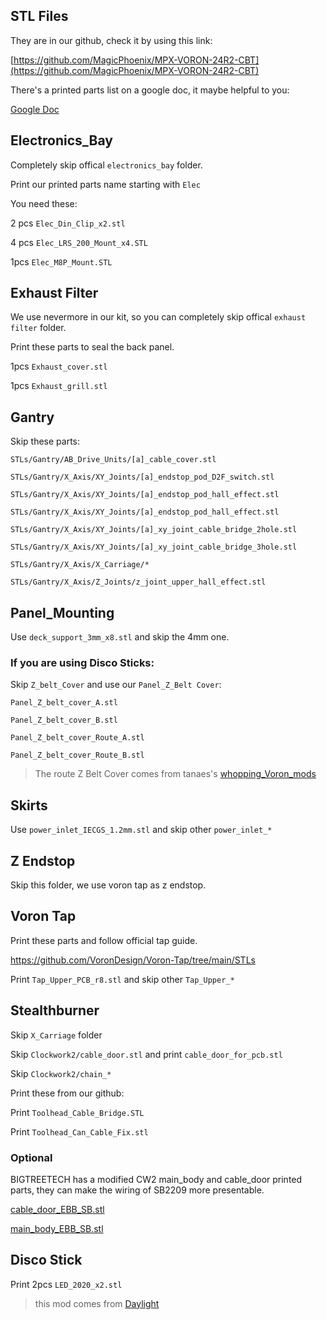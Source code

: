## STL Files

They are in our github, check it by using this link:

[https://github.com/MagicPhoenix/MPX-VORON-24R2-CBT](https://github.com/MagicPhoenix/MPX-VORON-24R2-CBT)

There's a printed parts list on a google doc, it maybe helpful to you:

[Google Doc](https://docs.google.com/spreadsheets/d/1sq6bseXc86FBtLO2oFyWzkVB8fIsAKgy3t2Gb7oZBL4/)


## Electronics_Bay

Completely skip offical `electronics_bay` folder.

Print our printed parts name starting with `Elec`

You need these:

2 pcs `Elec_Din_Clip_x2.stl`

4 pcs `Elec_LRS_200_Mount_x4.STL`

1pcs `Elec_M8P_Mount.STL`

## Exhaust Filter

We use nevermore in our kit, so you can completely skip offical `exhaust filter` folder.

Print these parts to seal the back panel.

1pcs `Exhaust_cover.stl`

1pcs `Exhaust_grill.stl`



## Gantry

Skip these parts:

`STLs/Gantry/AB_Drive_Units/[a]_cable_cover.stl`

`STLs/Gantry/X_Axis/XY_Joints/[a]_endstop_pod_D2F_switch.stl`

`STLs/Gantry/X_Axis/XY_Joints/[a]_endstop_pod_hall_effect.stl`

`STLs/Gantry/X_Axis/XY_Joints/[a]_endstop_pod_hall_effect.stl`

`STLs/Gantry/X_Axis/XY_Joints/[a]_xy_joint_cable_bridge_2hole.stl`

`STLs/Gantry/X_Axis/XY_Joints/[a]_xy_joint_cable_bridge_3hole.stl`

`STLs/Gantry/X_Axis/X_Carriage/*`

`STLs/Gantry/X_Axis/Z_Joints/z_joint_upper_hall_effect.stl`

## Panel_Mounting

Use `deck_support_3mm_x8.stl` and skip the 4mm one.

### If you are using Disco Sticks:

Skip `Z_belt_Cover` and use our `Panel_Z_Belt Cover`:

`Panel_Z_belt_cover_A.stl`

`Panel_Z_belt_cover_B.stl`

`Panel_Z_belt_cover_Route_A.stl`

`Panel_Z_belt_cover_Route_B.stl`

> The route Z Belt Cover comes from tanaes's [whopping_Voron_mods](https://github.com/tanaes/whopping_Voron_mods/tree/main/Z_belt_cable_cover/STL)

## Skirts

Use `power_inlet_IECGS_1.2mm.stl` and skip other `power_inlet_*`

## Z Endstop

Skip this folder, we use voron tap as z endstop. 



## Voron Tap

Print these parts and follow official tap guide.

https://github.com/VoronDesign/Voron-Tap/tree/main/STLs

Print `Tap_Upper_PCB_r8.stl` and skip other `Tap_Upper_*`





## Stealthburner

Skip `X_Carriage` folder

Skip `Clockwork2/cable_door.stl` and print `cable_door_for_pcb.stl`

Skip `Clockwork2/chain_*`

Print these from our github:

Print `Toolhead_Cable_Bridge.STL`

Print `Toolhead_Can_Cable_Fix.stl`


### Optional 

BIGTREETECH has a modified CW2 main_body and cable_door printed parts, they can make the wiring of SB2209 more presentable.

[cable_door_EBB_SB.stl](https://github.com/bigtreetech/EBB/blob/master/EBB%20SB2240_2209%20CAN/Custom%20Printed%20Parts/cable_door_EBB_SB.stl)

[main_body_EBB_SB.stl](https://github.com/bigtreetech/EBB/blob/master/EBB%20SB2240_2209%20CAN/Custom%20Printed%20Parts/main_body_EBB_SB.stl)



## Disco Stick 

Print 2pcs `LED_2020_x2.stl`

> this mod comes from [Daylight](https://github.com/VoronDesign/Voron-Hardware/tree/master/Daylight/Disco_on_a_stick_XXL)
